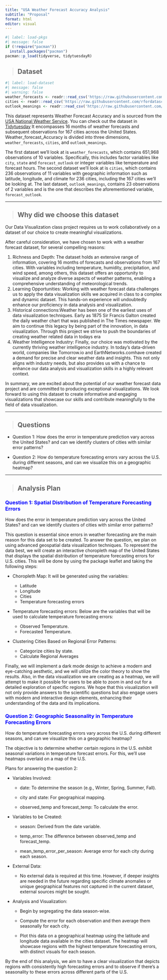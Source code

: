 ```yaml
---
title: "USA Weather Forecast Accuracy Analysis"
subtitle: "Proposal"
format: html
editor: visual
---
```


```r
#| label: load-pkgs
#| message: false
if (!require("pacman"))
  install.packages("pacman")
pacman::p_load(tidyverse, tidytuesdayR)
```

> ## Dataset

```r
#| label: load-dataset
#| message: false
#| warning: false
weather_forecasts <- readr::read_csv('https://raw.githubusercontent.com/rfordatascience/tidytuesday/master/data/2022/2022-12-20/weather_forecasts.csv')
cities <- readr::read_csv('https://raw.githubusercontent.com/rfordatascience/tidytuesday/master/data/2022/2022-12-20/cities.csv')
outlook_meanings <- readr::read_csv('https://raw.githubusercontent.com/rfordatascience/tidytuesday/master/data/2022/2022-12-20/outlook_meanings.csv')

```

This dataset represents Weather Forecast Accuracy and is sourced from the [USA National Weather Service](https://www.weather.gov/). You can check out the dataset in [Tidytuesday](https://github.com/rfordatascience/tidytuesday/tree/master/data/2022/2022-12-20) It encompasses 16 months of weather forecasts and subsequent observations for 167 cities across the United States. Weather_forecast_Accuracy is divided into three dimensions, `weather_forecasts`, `cities`, and `outlook_meanings`.

The first dataset we'll look at is `weather_forecasts`, which contains 651,968 observations of 10 variables. Specifically, this includes factor variables like `city`, `state` and `forecast_outlook` or integer variables like temperature and forecast hours. The second dataset we'll look at is `cities`, which contains 236 observations of 11 variables with geographic information such as latitude, longitude, and climate for 236 cities, including the 167 cities we'll be looking at. The last dataset, `outlook_meanings`, contains 23 observations of 2 variables and is the one that describes the aforementioned variable, `forecast_outlook`.

------------------------------------------------------------------------

> ## Why did we choose this dataset

Our Data Visualization class project requires us to work collaboratively on a dataset of our choice to create meaningful visualizations.

After careful consideration, we have chosen to work with a weather forecast dataset, for several compelling reasons:

1.  Richness and Depth: The dataset holds an extensive range of information, covering 16 months of forecasts and observations from 167 cities. With variables including temperature, humidity, precipitation, and wind speed, among others, this dataset offers an opportunity to visualize and analyze diverse aspects of weather patterns, enabling a comprehensive understanding of meteorological trends.
2.  Learning Opportunities: Working with weather forecast data challenges us to apply the data visualization skills we acquired in class to a complex and dynamic dataset. This hands-on experience will undoubtedly enhance our proficiency in data analysis and visualization.
3.   Historical connections:Weather has been one of the earliest uses of data visualization techniques. Early as 1875 Sir Francis Galton created the daily weather chart that was published in The Times newspaper. We aim to continue this legacy by being part of the innovation, in data visualization. Through this project we strive to push the boundaries of creating weather related data in todays era
4.   Weather Intelligence Industry: Finally, our choice was motivated by the currently thriving weather intelligence industry. In today's data-driven world, companies like Tomorrow.io and EarthNetworks.comhave created a demand for precise and clear weather data and insights. This not only aligns with industry needs, but also provides us with a chance to enhance our data analysis and visualization skills in a highly relevant context.

In summary, we are excited about the potential of our weather forecast data project and are committed to producing exceptional visualizations. We look forward to using this dataset to create informative and engaging visualizations that showcase our skills and contribute meaningfully to the field of data visualization.

------------------------------------------------------------------------

> ## Questions

-   Question 1: How does the error in temperature prediction vary across the United States? and can we identify clusters of cities with similar error patterns?

-   Question 2: How do temperature forecasting errors vary across the U.S. during different seasons, and can we visualize this on a geographic heatmap?

------------------------------------------------------------------------

> ## Analysis Plan

### **Question 1: Spatial Distribution of Temperature Forecasting Errors** {style="color: blue"}

How does the error in temperature prediction vary across the United States? and can we identify clusters of cities with similar error patterns?

This question is essential since errors in weather forecasting are the main reason for this data set to be created. To answer the question, we plan on using advanced geospatial data visualization techniques. To represent the data best, we will create an interactive choropleth map of the United States that displays the spatial distribution of temperature forecasting errors for U.S. cities. This will be done by using the package leaflet and taking the following steps:

-   Choropleth Map: It will be generated using the variables:

    -   Latitude
    -   Longitude
    -   Cities
    -   Temperature forecasting errors

-   Temperature forecasting errors: Below are the variables that will be used to calculate temperature forecasting errors:

    -   Observed Temperature.
    -   Forecasted Temperature.

-   Clustering Cities Based on Regional Error Patterns:

    -   Categorize cities by state.
    -   Calculate Regional Averages

Finally, we will implement a dark mode design to achieve a modern and eye-catching aesthetic, and we will utilize the color theory to show the results. Also, in the data visualization we are creating as a heatmap, we will attempt to make it possible for users to be able to zoom in and out for a detailed exploration of specific regions. We hope that this visualization will not only provide answers to the scientific questions but also engage users with modern and interactive design elements, enhancing their understanding of the data and its implications.

### **Question 2: Geographic Seasonality in Temperature Forecasting Errors** {style="color: blue"}

How do temperature forecasting errors vary across the U.S. during different seasons, and can we visualize this on a geographic heatmap?

The objective is to determine whether certain regions in the U.S. exhibit seasonal variations in temperature forecast errors. For this, we'll use heatmaps overlaid on a map of the U.S.

Plans for answering the question 2:

-   Variables Involved:

    -   date: To determine the season (e.g., Winter, Spring, Summer, Fall).

    -   city and state: For geographical mapping.

    -   observed_temp and forecast_temp: To calculate the error.

-   Variables to be Created:

    -   season: Derived from the date variable.

    -   temp_error: The difference between observed_temp and forecast_temp.

    -   mean_temp_error_per_season: Average error for each city during each season.

-   External Data:

    -   No external data is required at this time. However, if deeper insights are needed in the future regarding specific climate anomalies or unique geographical features not captured in the current dataset, external sources might be sought.

-   Analysis and Visualization:

    -   Begin by segregating the data season-wise.

    -   Compute the error for each observation and then average them seasonally for each city.

    -   Plot this data on a geographical heatmap using the latitude and longitude data available in the cities dataset. The heatmap will showcase regions with the highest temperature forecasting errors, with distinct visuals for each season.

By the end of this analysis, we aim to have a clear visualization that depicts regions with consistently high forecasting errors and to observe if there's a seasonality to these errors across different parts of the U.S.
